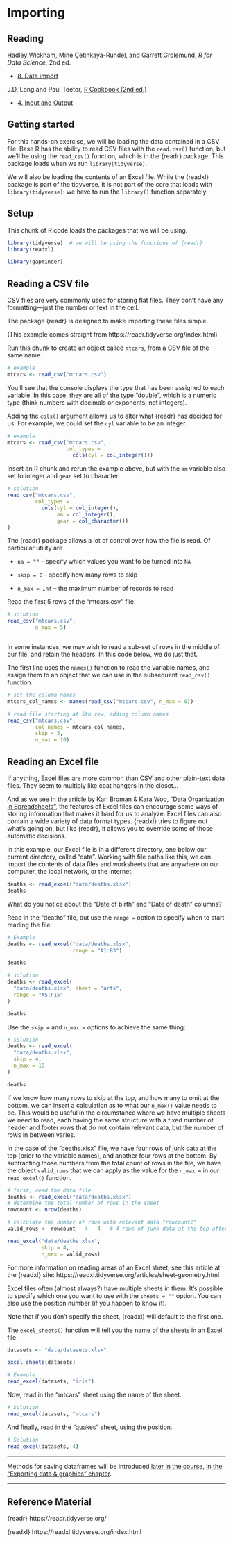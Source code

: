 
<!-- This file by Martin Monkman 
is licensed under a Creative Commons Attribution 4.0 International License
https://creativecommons.org/licenses/by/4.0/  

Some of it comes straight from Hadley Wickham & Garrett Grolemund's book _R for Data Science_, found online here: https://r4ds.had.co.nz/

It also uses great swaths of content from the tidyverse reference material for {readr} and {readxl}, by RStudio. 
You can find that material here: 
https://readr.tidyverse.org/index.html 
https://readxl.tidyverse.org/index.html -->


# Importing {#importing}


## Reading

Hadley Wickham, Mine Çetinkaya-Rundel, and Garrett Grolemund, _R for Data Science_, 2nd ed.

* [8. Data import](https://r4ds.hadley.nz/data-import)


J.D. Long and Paul Teetor, [R Cookbook (2nd ed.)](https://rc2e.com/inputandoutput)

* [4. Input and Output](https://rc2e.com/inputandoutput)


## Getting started

For this hands-on exercise, we will be loading the data contained in a CSV file. Base R has the ability to read CSV files with the `read.csv()` function, but we'll be using the `read_csv()` function, which is in the {readr} package. This package loads when we run `library(tidyverse)`.  

We will also be loading the contents of an Excel file. While the {readxl} package is part of the tidyverse, it is not part of the core that loads with `library(tidyverse)`: we have to run the `library()` function separately.

## Setup

This chunk of R code loads the packages that we will be using.


```r
library(tidyverse)  # we will be using the functions of {readr}
library(readxl)     

library(gapminder)

```



## Reading a CSV file

CSV files are very commonly used for storing flat files. They don't have any formatting—just the number or text in the cell.

The package {readr} is designed to make importing these files simple.


(This example comes straight from https://readr.tidyverse.org/index.html)

Run this chunk to create an object called `mtcars`, from a CSV file of the same name.

```r
# example
mtcars <- read_csv("mtcars.csv")

```

You'll see that the console displays the type that has been assigned to each variable. In this case, they are all of the type "double", which is a numeric type (think numbers with decimals or exponents; not integers).

Adding the `cols()` argument allows us to alter what {readr} has decided for us. For example, we could set the `cyl` variable to be an integer.

```r
# example
mtcars <- read_csv("mtcars.csv",
                   col_types =
                     cols(cyl = col_integer()))
```



Insert an R chunk and rerun the example above, but with the `am` variable also set to integer and `gear` set to character.

```r
# solution
read_csv("mtcars.csv",
         col_types = 
           cols(cyl = col_integer(),
                am = col_integer(),
                gear = col_character())
)

```




The {readr} package allows a lot of control over how the file is read. Of particular utility are 

* `na = ""` -- specify which values you want to be turned into `NA`

* `skip = 0` -- specify how many rows to skip 

* `n_max = Inf` -- the maximum number of records to read



Read the first 5 rows of the "mtcars.csv" file.

```r
# solution
read_csv("mtcars.csv", 
         n_max = 5)



```


In some instances, we may wish to read a sub-set of rows in the middle of our file, and retain the headers. In this code below, we do just that.

The first line uses the `names()` function to read the variable names, and assign them to an object that we can use in the subsequent `read_csv()` function.

```r
# set the column names
mtcars_col_names <- names(read_csv("mtcars.csv", n_max = 0))

# read file starting at 5th row, adding column names
read_csv("mtcars.csv", 
         col_names = mtcars_col_names, 
         skip = 5, 
         n_max = 10)
```



## Reading an Excel file

If anything, Excel files are more common than CSV and other plain-text data files. They seem to multiply like coat hangers in the closet...

And as we see in the article by Karl Broman & Kara Woo, ["Data Organization in Spreadsheets"](https://www.tandfonline.com/doi/full/10.1080/00031305.2017.1375989), the features of Excel files can encourage some ways of storing information that makes it hard for us to analyze. Excel files can also contain a wide variety of data format types. {readxl} tries to figure out what's going on, but like {readr}, it allows you to override some of those automatic decisions.


In this example, our Excel file is in a different directory, one below our current directory, called "data". Working with file paths like this, we can import the contents of data files and worksheets that are anywhere on our computer, the local network, or the internet.

```r
deaths <- read_excel("data/deaths.xlsx")
deaths
```

What do you notice about the "Date of birth" and "Date of death" columns?



Read in the "deaths" file, but use the `range = ` option to specify when to start reading the file:


```r
# Example
deaths <- read_excel("data/deaths.xlsx", 
                     range = "A1:B3")

deaths

# solution
deaths <- read_excel(
  "data/deaths.xlsx", sheet = "arts", 
  range = "A5:F15"
)

deaths

```


Use the `skip =` and `n_max =` options to achieve the same thing:

```r

# solution
deaths <- read_excel(
  "data/deaths.xlsx",
  skip = 4,
  n_max = 10
)

deaths


```



If we know how many rows to skip at the top, and how many to omit at the bottom, we can insert a calculation as to what our `n_max()` value needs to be. This would be useful in the circumstance where we have multiple sheets we need to read, each having the same structure with a fixed number of header and footer rows that do not contain relevant data, but the number of rows in between varies.

In the case of the "deaths.xlsx" file, we have four rows of junk data at the top (prior to the variable names), and another four rows at the bottom. By subtracting those numbers from the total count of rows in the file, we have the object `valid_rows` that we can apply as the value for the `n_max = ` in our `read_excel()` function.

```r
# first, read the data file
deaths <- read_excel("data/deaths.xlsx")
# determine the total number of rows in the sheet
rowcount <- nrow(deaths)

# calculate the number of rows with relevant data "rowcount2"
valid_rows <- rowcount - 4 - 4   # 4 rows of junk data at the top after the header, 4 rows of junk data at the bottom

read_excel("data/deaths.xlsx",
           skip = 4,
           n_max = valid_rows)

```

For more information on reading areas of an Excel sheet, see this article at the {readxl} site: https://readxl.tidyverse.org/articles/sheet-geometry.html



Excel files often (almost always?) have multiple sheets in them. It's possible to specify which one you want to use with the `sheets = ""` option. You can also use the position number (if you happen to know it). 

Note that if you don't specify the sheet, {readxl} will default to the first one.

The `excel_sheets()` function will tell you the name of the sheets in an Excel file.

```r
datasets <- "data/datasets.xlsx"

excel_sheets(datasets)

# Example
read_excel(datasets, "iris")

```

Now, read in the "mtcars" sheet using the name of the sheet.


```r

# Solution
read_excel(datasets, "mtcars")

```

And finally, read in the "quakes" sheet, using the position.

```r
# Solution
read_excel(datasets, 4)

```

***

Methods for saving dataframes will be introduced [later in the course, in the "Exporting data & graphics" chapter](#exporting).


***

## Reference Material


{readr} 
https://readr.tidyverse.org/

{readxl}
https://readxl.tidyverse.org/index.html




